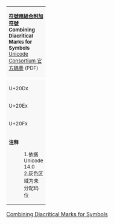 {| border="1" cellspacing="0" cellpadding="5" class="wikitable" style="border-collapse:collapse;background:#FFFFFF;font-size:large;text-align:center"
| colspan="17" style="background:#F8F8F8;font-size:small"| '''[[符號用組合附加符號]]'''<br />'''Combining Diacritical Marks for Symbols'''{{ref label|U20D0_as_of_Unicode_version|1}}{{ref label|U20D0_grey|2}}<br />[http://www.unicode.org/charts/PDF/U20D0.pdf Unicode Consortium 官方碼表] (PDF)
|- style="background:#F8F8F8;font-size:small"
| style="width:45pt" |  || style="width:20pt"  | 0 || style="width:20pt"  | 1 || style="width:20pt"  | 2 || style="width:20pt"  | 3 || style="width:20pt"  | 4 || style="width:20pt"  | 5 || style="width:20pt"  | 6 || style="width:20pt"  | 7 || style="width:20pt"  | 8 || style="width:20pt"  | 9 || style="width:20pt"  | A || style="width:20pt"  | B || style="width:20pt"  | C || style="width:20pt"  | D || style="width:20pt"  | E || style="width:20pt"  | F
|-
| style="background:#F8F8F8;font-size:small" | U+20Dx
| title="U+20D0: COMBINING LEFT HARPOON ABOVE" | {{虚线圈组合调号|20D0}}
| title="U+20D1: COMBINING RIGHT HARPOON ABOVE" | {{虚线圈组合调号|20D1}}
| title="U+20D2: COMBINING LONG VERTICAL LINE OVERLAY" | {{虚线圈组合调号|20D2}}
| title="U+20D3: COMBINING SHORT VERTICAL LINE OVERLAY" | {{虚线圈组合调号|20D3}}
| title="U+20D4: COMBINING ANTICLOCKWISE ARROW ABOVE" | {{虚线圈组合调号|20D4}}
| title="U+20D5: COMBINING CLOCKWISE ARROW ABOVE" | {{虚线圈组合调号|20D5}}
| title="U+20D6: COMBINING LEFT ARROW ABOVE" | {{虚线圈组合调号|20D6}}
| title="U+20D7: COMBINING RIGHT ARROW ABOVE" | {{虚线圈组合调号|20D7}}
| title="U+20D8: COMBINING RING OVERLAY" | {{虚线圈组合调号|20D8}}
| title="U+20D9: COMBINING CLOCKWISE RING OVERLAY" | {{虚线圈组合调号|20D9}}
| title="U+20DA: COMBINING ANTICLOCKWISE RING OVERLAY" | {{虚线圈组合调号|20DA}}
| title="U+20DB: COMBINING THREE DOTS ABOVE" | {{虚线圈组合调号|20DB}}
| title="U+20DC: COMBINING FOUR DOTS ABOVE" | {{虚线圈组合调号|20DC}}
| title="U+20DD: COMBINING ENCLOSING CIRCLE" | {{虚线圈组合调号|20DD}}
| title="U+20DE: COMBINING ENCLOSING SQUARE" | {{虚线圈组合调号|20DE}}
| title="U+20DF: COMBINING ENCLOSING DIAMOND" | {{虚线圈组合调号|20DF}}
|-
| style="background:#F8F8F8;font-size:small" | U+20Ex
| title="U+20E0: COMBINING ENCLOSING CIRCLE BACKSLASH" | {{虚线圈组合调号|20E0}}
| title="U+20E1: COMBINING LEFT RIGHT ARROW ABOVE" | {{虚线圈组合调号|20E1}}
| title="U+20E2: COMBINING ENCLOSING SCREEN" | {{虚线圈组合调号|20E2}}
| title="U+20E3: COMBINING ENCLOSING KEYCAP" | {{虚线圈组合调号|20E3}}
| title="U+20E4: COMBINING ENCLOSING UPWARD POINTING TRIANGLE" | {{虚线圈组合调号|20E4}}
| title="U+20E5: COMBINING REVERSE SOLIDUS OVERLAY" | {{虚线圈组合调号|20E5}}
| title="U+20E6: COMBINING DOUBLE VERTICAL STROKE OVERLAY" | {{虚线圈组合调号|20E6}}
| title="U+20E7: COMBINING ANNUITY SYMBOL" | {{虚线圈组合调号|20E7}}
| title="U+20E8: COMBINING TRIPLE UNDERDOT" | {{虚线圈组合调号|20E8}}
| title="U+20E9: COMBINING WIDE BRIDGE ABOVE" | {{虚线圈组合调号|20E9}}
| title="U+20EA: COMBINING LEFTWARDS ARROW OVERLAY" | {{虚线圈组合调号|20EA}}
| title="U+20EB: COMBINING LONG DOUBLE SOLIDUS OVERLAY" | {{虚线圈组合调号|20EB}}
| title="U+20EC: COMBINING RIGHTWARDS HARPOON WITH BARB DOWNWARDS" | {{虚线圈组合调号|20EC}}
| title="U+20ED: COMBINING LEFTWARDS HARPOON WITH BARB DOWNWARDS" | {{虚线圈组合调号|20ED}}
| title="U+20EE: COMBINING LEFT ARROW BELOW" | {{虚线圈组合调号|20EE}}
| title="U+20EF: COMBINING RIGHT ARROW BELOW" | {{虚线圈组合调号|20EF}}
|-
| style="background:#F8F8F8;font-size:small" | U+20Fx
| title="U+20F0: COMBINING ASTERISK ABOVE" | {{虚线圈组合调号|20F0}}
| title="Reserved" style="background-color:#CCCCCC;" |  
| title="Reserved" style="background-color:#CCCCCC;" |  
| title="Reserved" style="background-color:#CCCCCC;" |  
| title="Reserved" style="background-color:#CCCCCC;" |  
| title="Reserved" style="background-color:#CCCCCC;" |  
| title="Reserved" style="background-color:#CCCCCC;" |  
| title="Reserved" style="background-color:#CCCCCC;" |  
| title="Reserved" style="background-color:#CCCCCC;" |  
| title="Reserved" style="background-color:#CCCCCC;" |  
| title="Reserved" style="background-color:#CCCCCC;" |  
| title="Reserved" style="background-color:#CCCCCC;" |  
| title="Reserved" style="background-color:#CCCCCC;" |  
| title="Reserved" style="background-color:#CCCCCC;" |  
| title="Reserved" style="background-color:#CCCCCC;" |  
| title="Reserved" style="background-color:#CCCCCC;" |  
|-
| colspan="17" style="background:#F8F8F8;font-size:small;text-align:left"| '''注释'''
:1.{{note|U20D0_as_of_Unicode_version}}依据 Unicode 14.0
:2.{{note|U3130_grey}}灰色区域为未分配码位
|}<noinclude>
[[Category:Unicode模板|Combining Diacritical Marks for Symbols]]
{{Documentation|Template:Unicode chart/block documentation}}
</noinclude>
